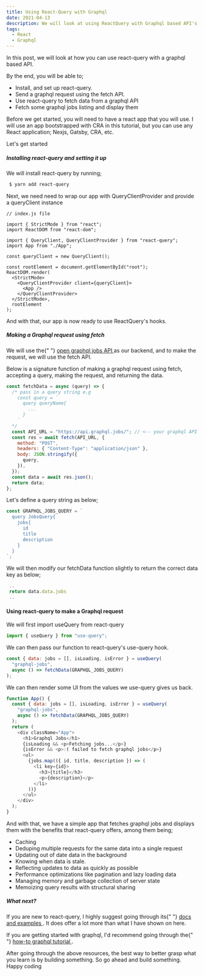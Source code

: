 ```yaml
---
title: Using React-Query with Graphql
date: 2021-04-13
description: We will look at using ReactQuery with Graphql based API's'
tags:
  - React
  - Graphql
---
```


<p>
  In this post, we will look at how you can use react-query with a graphql based
  API.
</p>
<p>By the end, you will be able to;</p>

- Install, and set up react-query.
- Send a graphql request using the fetch API.
- Use react-query to fetch data from a graphql API
- Fetch some graphql jobs listing and display them

<p>
  Before we get started, you will need to have a react app that you will use. I
  will use an app bootstrapped with CRA in this tutorial, but you can use any
  React application; Nexjs, Gatsby, CRA, etc.
</p>

<p>Let's get started</p>

##### Installing react-query and setting it up

<p>We will install react-query by running;</p>

```bash
 $ yarn add react-query
```

<p>
  Next, we need need to wrap our app with QueryClientProvider and provide a
  queryClient instance
</p>

```jsx:title
// index.js file

import { StrictMode } from "react";
import ReactDOM from "react-dom";

import { QueryClient, QueryClientProvider } from "react-query";
import App from "./App";

const queryClient = new QueryClient();

const rootElement = document.getElementById("root");
ReactDOM.render(
  <StrictMode>
    <QueryClientProvider client={queryClient}>
      <App />
    </QueryClientProvider>
  </StrictMode>,
  rootElement
);
```

<p>And with that, our app is now ready to use ReactQuery's hooks.</p>

##### Making a Graphql request using fetch

<p>
  We will use the{" "}
  <a href="https://api.graphql.jobs/" target="_blank" rel="noreferrer">
    open graphql jobs API
  </a>
  as our backend, and to make the request, we will use the fetch API.
</p>

<p>
  Below is a signature function of making a graphql request using fetch,
  accepting a query, making the request, and returning the data.
</p>

```js
const fetchData = async (query) => {
  /* pass in a query string e.g
    const query = `
      query queryName{
        ...
      }
    `
  */
  const API_URL = "https://api.graphql.jobs/"; // <-- your graphql API url
  const res = await fetch(API_URL, {
    method: "POST",
    headers: { "Content-Type": "application/json" },
    body: JSON.stringify({
      query,
    }),
  });
  const data = await res.json();
  return data;
};
```

Let's define a query string as below;

```js
const GRAPHQL_JOBS_QUERY = `
  query JobsQuery{
    jobs{
      id
      title
      description
    }
  }
`;
```

<p>
  We will then modify our fetchData function slightly to return the correct data
  key as below;
</p>

```js
 ..
 return data.data.jobs
 ..
```

#### Using react-query to make a Graphql request

<p>We will first import useQuery from react-query</p>

```js
import { useQuery } from "use-query";
```

<p>We can then pass our function to react-query's use-query hook.</p>

```js
const { data: jobs = [], isLoading, isError } = useQuery(
  "graphql-jobs",
  async () => fetchData(GRAPHQL_JOBS_QUERY)
);
```

<p>We can then render some UI from the values we use-query gives us back.</p>

```js
function App() {
  const { data: jobs = [], isLoading, isError } = useQuery(
    "graphql-jobs",
    async () => fetchData(GRAPHQL_JOBS_QUERY)
  );
  return (
    <div className="App">
      <h1>Graphql Jobs</h1>
      {isLoading && <p>Fetching jobs...</p>}
      {isError && <p>:( failed to fetch graphql jobs</p>}
      <ul>
        {jobs.map(({ id, title, description }) => (
          <li key={id}>
            <h3>{title}</h3>
            <p>{description}</p>
          </li>
        ))}
      </ul>
    </div>
  );
}
```

<p>
  And with that, we have a simple app that fetches graphql jobs and displays
  them with the benefits that react-query offers, among them being;
</p>

- Caching
- Deduping multiple requests for the same data into a single request
- Updating out of date data in the background
- Knowing when data is stale.
- Reflecting updates to data as quickly as possible
- Performance optimizations like pagination and lazy loading data
- Managing memory and garbage collection of server state
- Memoizing query results with structural sharing

##### What next?

<p>
  If you are new to react-query, I highly suggest going through its{" "}
  <a href="https://react-query.tanstack.com/" target="_blank" rel="noreferrer">
    docs and examples
  </a>
  . It does offer a lot more than what I have shown on here.
</p>
<p>
  If you are getting started with graphql, I'd recommend going through the{" "}
  <a href="http://howtographql.com/" target="_blank" rel="noreferrer">
    how-to graphql tutorial
  </a>
  .
</p>

<p>
  After going through the above resources, the best way to better grasp what you
  learn is by building something. So go ahead and build something.
  <br />
  Happy coding
</p>
